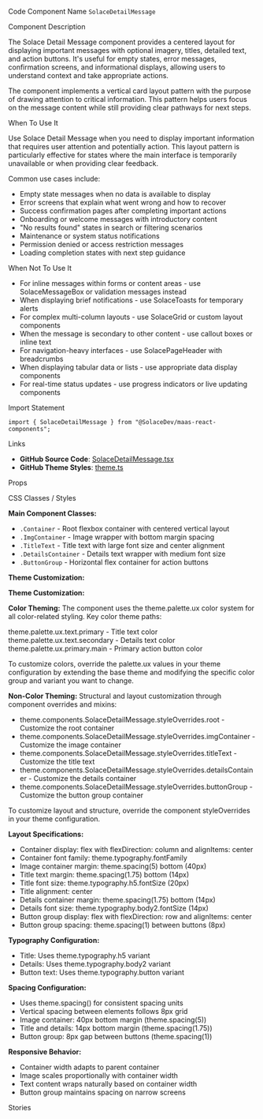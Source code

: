 
<Meta of={SolaceDetailMessageStories} />

<Title>Solace Detail Message</Title>

<Description of={SolaceDetailMessageStories} />

<Subtitle>Code Component Name</Subtitle>
`SolaceDetailMessage`

<Subtitle>Component Description</Subtitle>

The Solace Detail Message component provides a centered layout for displaying important messages with optional imagery, titles, detailed text, and action buttons. It's useful for empty states, error messages, confirmation screens, and informational displays, allowing users to understand context and take appropriate actions.

The component implements a vertical card layout pattern with the purpose of drawing attention to critical information. This pattern helps users focus on the message content while still providing clear pathways for next steps.

<Subtitle>When To Use It</Subtitle>

Use Solace Detail Message when you need to display important information that requires user attention and potentially action. This layout pattern is particularly effective for states where the main interface is temporarily unavailable or when providing clear feedback.

Common use cases include:

- Empty state messages when no data is available to display
- Error screens that explain what went wrong and how to recover
- Success confirmation pages after completing important actions
- Onboarding or welcome messages with introductory content
- "No results found" states in search or filtering scenarios
- Maintenance or system status notifications
- Permission denied or access restriction messages
- Loading completion states with next step guidance

<Subtitle>When Not To Use It</Subtitle>

- For inline messages within forms or content areas - use SolaceMessageBox or validation messages instead
- When displaying brief notifications - use SolaceToasts for temporary alerts
- For complex multi-column layouts - use SolaceGrid or custom layout components
- When the message is secondary to other content - use callout boxes or inline text
- For navigation-heavy interfaces - use SolacePageHeader with breadcrumbs
- When displaying tabular data or lists - use appropriate data display components
- For real-time status updates - use progress indicators or live updating components

<Subtitle>Import Statement</Subtitle>

```tsx
import { SolaceDetailMessage } from "@SolaceDev/maas-react-components";
```

<Subtitle>Links</Subtitle>

- **GitHub Source Code**: [SolaceDetailMessage.tsx](https://github.com/SolaceDev/maas-react-components/blob/main/src/components/SolaceDetailMessage.tsx)
- **GitHub Theme Styles**: <a href="https://github.com/SolaceDev/maas-react-components/blob/main/src/resources/theme.ts" target="_blank">theme.ts</a>

<Subtitle>Props</Subtitle>

<ArgTypes of={SolaceDetailMessageStories} />

<Subtitle>CSS Classes / Styles</Subtitle>

**Main Component Classes:**

- `.Container` - Root flexbox container with centered vertical layout
- `.ImgContainer` - Image wrapper with bottom margin spacing
- `.TitleText` - Title text with large font size and center alignment
- `.DetailsContainer` - Details text wrapper with medium font size
- `.ButtonGroup` - Horizontal flex container for action buttons

**Theme Customization:**

**Theme Customization:**

**Color Theming:**
The component uses the theme.palette.ux color system for all color-related styling. Key color theme paths:

<div style={{ display: "flex", alignItems: "center", margin: "8px 0" }}>
	<div
		style={{
			width: "16px",
			height: "16px",
			backgroundColor: "#000000",
			border: "1px solid rgba(0,0,0,0.2)",
			borderRadius: "3px",
			marginRight: "8px"
		}}
	></div>
	<span>theme.palette.ux.text.primary - Title text color</span>
</div>
<div style={{ display: "flex", alignItems: "center", margin: "8px 0" }}>
	<div
		style={{
			width: "16px",
			height: "16px",
			backgroundColor: "#666666",
			border: "1px solid rgba(0,0,0,0.2)",
			borderRadius: "3px",
			marginRight: "8px"
		}}
	></div>
	<span>theme.palette.ux.text.secondary - Details text color</span>
</div>
<div style={{ display: "flex", alignItems: "center", margin: "8px 0" }}>
	<div
		style={{
			width: "16px",
			height: "16px",
			backgroundColor: "#1976D2",
			border: "1px solid rgba(0,0,0,0.2)",
			borderRadius: "3px",
			marginRight: "8px"
		}}
	></div>
	<span>theme.palette.ux.primary.main - Primary action button color</span>
</div>

To customize colors, override the palette.ux values in your theme configuration by extending the base theme and modifying the specific color group and variant you want to change.

**Non-Color Theming:**
Structural and layout customization through component overrides and mixins:

- theme.components.SolaceDetailMessage.styleOverrides.root - Customize the root container
- theme.components.SolaceDetailMessage.styleOverrides.imgContainer - Customize the image container
- theme.components.SolaceDetailMessage.styleOverrides.titleText - Customize the title text
- theme.components.SolaceDetailMessage.styleOverrides.detailsContainer - Customize the details container
- theme.components.SolaceDetailMessage.styleOverrides.buttonGroup - Customize the button group container

To customize layout and structure, override the component styleOverrides in your theme configuration.

**Layout Specifications:**

- Container display: flex with flexDirection: column and alignItems: center
- Container font family: theme.typography.fontFamily
- Image container margin: theme.spacing(5) bottom (40px)
- Title text margin: theme.spacing(1.75) bottom (14px)
- Title font size: theme.typography.h5.fontSize (20px)
- Title alignment: center
- Details container margin: theme.spacing(1.75) bottom (14px)
- Details font size: theme.typography.body2.fontSize (14px)
- Button group display: flex with flexDirection: row and alignItems: center
- Button group spacing: theme.spacing(1) between buttons (8px)

**Typography Configuration:**

- Title: Uses theme.typography.h5 variant
- Details: Uses theme.typography.body2 variant
- Button text: Uses theme.typography.button variant

**Spacing Configuration:**

- Uses theme.spacing() for consistent spacing units
- Vertical spacing between elements follows 8px grid
- Image container: 40px bottom margin (theme.spacing(5))
- Title and details: 14px bottom margin (theme.spacing(1.75))
- Button group: 8px gap between buttons (theme.spacing(1))

**Responsive Behavior:**

- Container width adapts to parent container
- Image scales proportionally with container width
- Text content wraps naturally based on container width
- Button group maintains spacing on narrow screens

<Subtitle>Stories</Subtitle>

<CustomStories />
